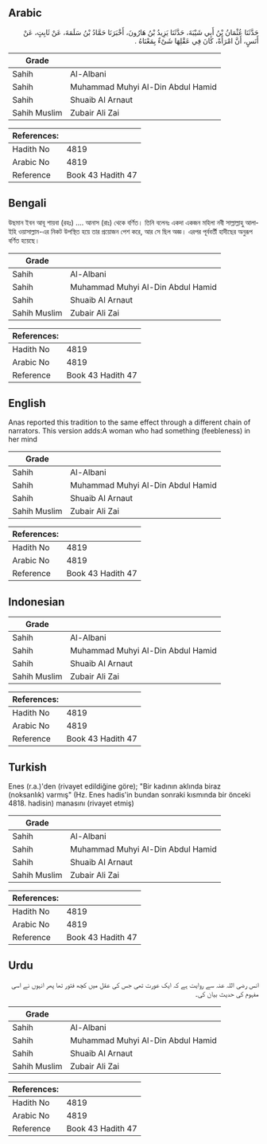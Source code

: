## Arabic


<div dir="rtl" lang="ar" style={{fontSize:'larger',backgroundColor:'#f8f9fa',padding:20}}>
حَدَّثَنَا عُثْمَانُ بْنُ أَبِي شَيْبَةَ، حَدَّثَنَا يَزِيدُ بْنُ هَارُونَ، أَخْبَرَنَا حَمَّادُ بْنُ سَلَمَةَ، عَنْ ثَابِتٍ، عَنْ أَنَسٍ، أَنَّ امْرَأَةً، كَانَ فِي عَقْلِهَا شَىْءٌ بِمَعْنَاهُ ‏.‏
</div>
<div style={{backgroundColor:'#f8f9fa',padding:20, marginBottom: 10}}><table> <thead> <tr> <th>Grade</th> <th></th> </tr> </thead> <tbody> <tr><td>Sahih</td><td>Al-Albani</td></tr><tr><td>Sahih</td><td>Muhammad Muhyi Al-Din Abdul Hamid</td></tr><tr><td>Sahih</td><td>Shuaib Al Arnaut</td></tr><tr><td>Sahih Muslim</td><td>Zubair Ali Zai</td></tr></tbody></table><table> <thead> <tr> <th>References:</th> <th></th> </tr> </thead> <tbody><tr><td>Hadith No</td><td>4819</td></tr><tr><td>Arabic No</td><td>4819</td></tr><tr><td>Reference</td><td>Book 43 Hadith 47</td></tr></tbody></table></div>

## Bengali


<div dir="ltr" lang="bn" style={{fontSize:'larger',backgroundColor:'#f8f9fa',padding:20}}>
উছমান ইবন আবূ শায়বা (রহঃ) .... আনাস (রাঃ) থেকে বর্ণিত। তিনি বলেনঃ একদা একজন মহিলা নবী সাল্লাল্লাহু আলাইহি ওয়াসাল্লাম-এর নিকট উপস্থিত হয়ে তার প্রয়োজন পেশ করে, আর সে ছিল অজ্ঞ। এরপর পূর্ববর্তী হাদীছের অনুরূপ বর্ণিত হয়েছে।
</div>
<div style={{backgroundColor:'#f8f9fa',padding:20, marginBottom: 10}}><table> <thead> <tr> <th>Grade</th> <th></th> </tr> </thead> <tbody> <tr><td>Sahih</td><td>Al-Albani</td></tr><tr><td>Sahih</td><td>Muhammad Muhyi Al-Din Abdul Hamid</td></tr><tr><td>Sahih</td><td>Shuaib Al Arnaut</td></tr><tr><td>Sahih Muslim</td><td>Zubair Ali Zai</td></tr></tbody></table><table> <thead> <tr> <th>References:</th> <th></th> </tr> </thead> <tbody><tr><td>Hadith No</td><td>4819</td></tr><tr><td>Arabic No</td><td>4819</td></tr><tr><td>Reference</td><td>Book 43 Hadith 47</td></tr></tbody></table></div>

## English


<div dir="ltr" lang="en" style={{fontSize:'larger',backgroundColor:'#f8f9fa',padding:20}}>
Anas reported this tradition to the same effect through a different chain of narrators. This version adds:A woman who had something (feebleness) in her mind
</div>
<div style={{backgroundColor:'#f8f9fa',padding:20, marginBottom: 10}}><table> <thead> <tr> <th>Grade</th> <th></th> </tr> </thead> <tbody> <tr><td>Sahih</td><td>Al-Albani</td></tr><tr><td>Sahih</td><td>Muhammad Muhyi Al-Din Abdul Hamid</td></tr><tr><td>Sahih</td><td>Shuaib Al Arnaut</td></tr><tr><td>Sahih Muslim</td><td>Zubair Ali Zai</td></tr></tbody></table><table> <thead> <tr> <th>References:</th> <th></th> </tr> </thead> <tbody><tr><td>Hadith No</td><td>4819</td></tr><tr><td>Arabic No</td><td>4819</td></tr><tr><td>Reference</td><td>Book 43 Hadith 47</td></tr></tbody></table></div>

## Indonesian


<div dir="ltr" lang="id" style={{fontSize:'larger',backgroundColor:'#f8f9fa',padding:20}}>

</div>
<div style={{backgroundColor:'#f8f9fa',padding:20, marginBottom: 10}}><table> <thead> <tr> <th>Grade</th> <th></th> </tr> </thead> <tbody> <tr><td>Sahih</td><td>Al-Albani</td></tr><tr><td>Sahih</td><td>Muhammad Muhyi Al-Din Abdul Hamid</td></tr><tr><td>Sahih</td><td>Shuaib Al Arnaut</td></tr><tr><td>Sahih Muslim</td><td>Zubair Ali Zai</td></tr></tbody></table><table> <thead> <tr> <th>References:</th> <th></th> </tr> </thead> <tbody><tr><td>Hadith No</td><td>4819</td></tr><tr><td>Arabic No</td><td>4819</td></tr><tr><td>Reference</td><td>Book 43 Hadith 47</td></tr></tbody></table></div>

## Turkish


<div dir="ltr" lang="tr" style={{fontSize:'larger',backgroundColor:'#f8f9fa',padding:20}}>
Enes (r.a.)'den (rivayet edildiğine göre); "Bir kadının aklında biraz (noksanlık) varmış" (Hz. Enes hadis'in bundan sonraki kısmında bir önceki 4818. hadisin) manasını (rivayet etmiş)
</div>
<div style={{backgroundColor:'#f8f9fa',padding:20, marginBottom: 10}}><table> <thead> <tr> <th>Grade</th> <th></th> </tr> </thead> <tbody> <tr><td>Sahih</td><td>Al-Albani</td></tr><tr><td>Sahih</td><td>Muhammad Muhyi Al-Din Abdul Hamid</td></tr><tr><td>Sahih</td><td>Shuaib Al Arnaut</td></tr><tr><td>Sahih Muslim</td><td>Zubair Ali Zai</td></tr></tbody></table><table> <thead> <tr> <th>References:</th> <th></th> </tr> </thead> <tbody><tr><td>Hadith No</td><td>4819</td></tr><tr><td>Arabic No</td><td>4819</td></tr><tr><td>Reference</td><td>Book 43 Hadith 47</td></tr></tbody></table></div>

## Urdu


<div dir="rtl" lang="ur" style={{fontSize:'larger',backgroundColor:'#f8f9fa',padding:20}}>
انس رضی اللہ عنہ سے روایت ہے کہ ایک عورت تھی جس کی عقل میں کچھ فتور تھا پھر انہوں نے اسی مفہوم کی حدیث بیان کی۔
</div>
<div style={{backgroundColor:'#f8f9fa',padding:20, marginBottom: 10}}><table> <thead> <tr> <th>Grade</th> <th></th> </tr> </thead> <tbody> <tr><td>Sahih</td><td>Al-Albani</td></tr><tr><td>Sahih</td><td>Muhammad Muhyi Al-Din Abdul Hamid</td></tr><tr><td>Sahih</td><td>Shuaib Al Arnaut</td></tr><tr><td>Sahih Muslim</td><td>Zubair Ali Zai</td></tr></tbody></table><table> <thead> <tr> <th>References:</th> <th></th> </tr> </thead> <tbody><tr><td>Hadith No</td><td>4819</td></tr><tr><td>Arabic No</td><td>4819</td></tr><tr><td>Reference</td><td>Book 43 Hadith 47</td></tr></tbody></table></div>